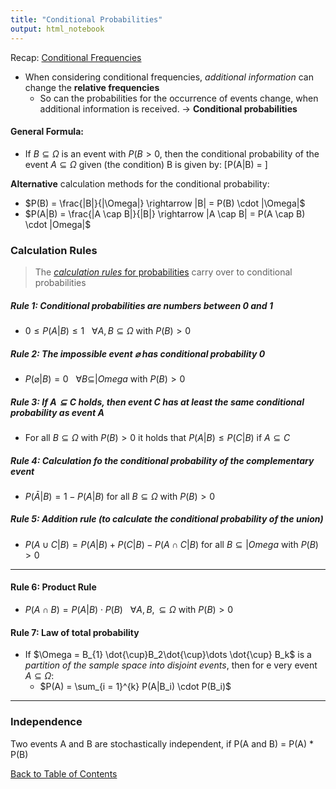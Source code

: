 ```yaml
---
title: "Conditional Probabilities"
output: html_notebook
---
```


Recap: [Conditional Frequencies](https://leoniepopken.github.io/SBA/notebooks/conditionalFrequencies.nb.html)

- When considering conditional frequencies, *additional information* can change the **relative frequencies**
  - So can the probabilities for the occurrence of events change, when additional information is received. $\rightarrow$ **Conditional probabilities**

#### General Formula:
- If $B \subseteq \Omega$ is an event with $P(B > 0$, then the conditional probability of the event $A \subseteq \Omega$ given (the condition) B is given by:
  \[P(A|B) = \frac{|A \cap B|}{|B|}\]
  
**Alternative** calculation methods for the conditional probability:

- $P(B) = \frac{|B|}{|\Omega|} \rightarrow |B| = P(B) \cdot |\Omega|$
- $P(A|B) = \frac{|A \cap B|}{|B|}  \rightarrow |A \cap B| =  P(A \cap B) \cdot |Omega|$

### Calculation Rules

> The [*calculation rules* for probabilities](https://leoniepopken.github.io/SBA/notebooks/Conditional-Probability-RUles.nb.html) carry over to conditional probabilities

##### Rule 1: Conditional probabilities are numbers between 0 and 1

- $0 \le P(A|B) \le 1 \: \: \: \forall A,B \subseteq \Omega \text{ with } P(B) > 0$

##### Rule 2: The impossible event $\varnothing$ has conditional probability $0$

- $P(\varnothing|B) =  0 \:\:\: \forall B \subseteq |Omega \text{ with } P(B) > 0$

##### Rule 3: If $A \subseteq C$ holds, then event $C$ has at least the same conditional probability as event $A$

- $\text{For all } B \subseteq \Omega \text{ with } P(B) > 0 \text{ it holds that } P(A|B) \le P(C|B) \text{ if }A \subseteq C$

##### Rule 4: Calculation fo the conditional probability of the complementary event

- $P(\bar{A}|B) = 1 - P(A|B) \text{ for all } B \subseteq \Omega \text{ with } P(B) > 0$

##### Rule 5: Addition rule (to calculate the conditional probability of the union)

- $P(A \cup C|B) = P(A|B) + P(C|B) - P(A \cap C | B) \text{ for all } B \subseteq |Omega \text{ with } P(B) > 0$


---

#### Rule 6: Product Rule

- $P(A \cap B) = P(A|B) \cdot P(B) \: \: \: \forall A,B, \subseteq \Omega$ with $P(B) > 0$

#### Rule 7: Law of total probability

- If $\Omega = B_{1} \dot{\cup}B_2\dot{\cup}\dots \dot{\cup} B_k$ is a *partition of the sample space into disjoint events*, then for e very event $A \subseteq \Omega$:
  - $P(A) = \sum_{i = 1}^{k} P(A|B_i) \cdot P(B_i)$
  
---

### Independence
Two events A and B are stochastically independent, if P(A and B) = P(A) * P(B)

[Back to Table of Contents](../)